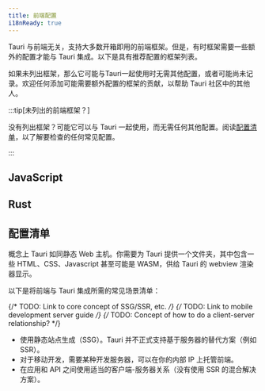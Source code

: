 ```yaml
---
title: 前端配置
i18nReady: true
---
```



Tauri 与前端无关，支持大多数开箱即用的前端框架。但是，有时框架需要一些额外的配置才能与 Tauri 集成。以下是具有推荐配置的框架列表。

如果未列出框架，那么它可能与Tauri一起使用时无需其他配置，或者可能尚未记录。欢迎任何添加可能需要额外配置的框架的贡献，以帮助 Tauri 社区中的其他人。

:::tip[未列出的前端框架？]

没有列出框架？可能它可以与 Tauri 一起使用，而无需任何其他配置。阅读[配置清单](#配置清单)，以了解要检查的任何常见配置。

:::

## JavaScript

<CardGrid>
  <LinkCard title="Next.js" href="/zh-cn/start/frontend/nextjs/" />
  <LinkCard title="Nuxt" href="/zh-cn/start/frontend/nuxt/" />
  <LinkCard title="Qwik" href="/zh-cn/start/frontend/qwik/" />
  <LinkCard title="Svelte" href="/zh-cn/start/frontend/svelte/" />
  <LinkCard title="Vite" href="/zh-cn/start/frontend/vite/" />
  <LinkCard title="Webpack" href="/zh-cn/start/frontend/webpack/" />
</CardGrid>

## Rust

<CardGrid>
  <LinkCard title="Leptos" href="/zh-cn/start/frontend/leptos/" />
  <LinkCard title="Sycamore" href="/zh-cn/start/frontend/sycamore/" />
  <LinkCard title="Trunk" href="/zh-cn/start/frontend/trunk/" />
  <LinkCard title="Yew" href="/zh-cn/start/frontend/yew/" />
</CardGrid>

## 配置清单

概念上 Tauri 如同静态 Web 主机。你需要为 Tauri 提供一个文件夹，其中包含一些 HTML、CSS、Javascript 甚至可能是 WASM，供给 Tauri 的 webview 渲染器显示。

以下是将前端与 Tauri 集成所需的常见场景清单：

{/* TODO: Link to core concept of SSG/SSR, etc. */}
{/* TODO: Link to mobile development server guide */}
{/* TODO: Concept of how to do a client-server relationship? */}

- 使用静态站点生成（SSG）。Tauri 并不正式支持基于服务器的替代方案（例如 SSR）。
- 对于移动开发，需要某种开发服务器，可以在你的内部 IP 上托管前端。
- 在应用和 API 之间使用适当的客户端-服务器关系（没有使用 SSR 的混合解决方案）。

